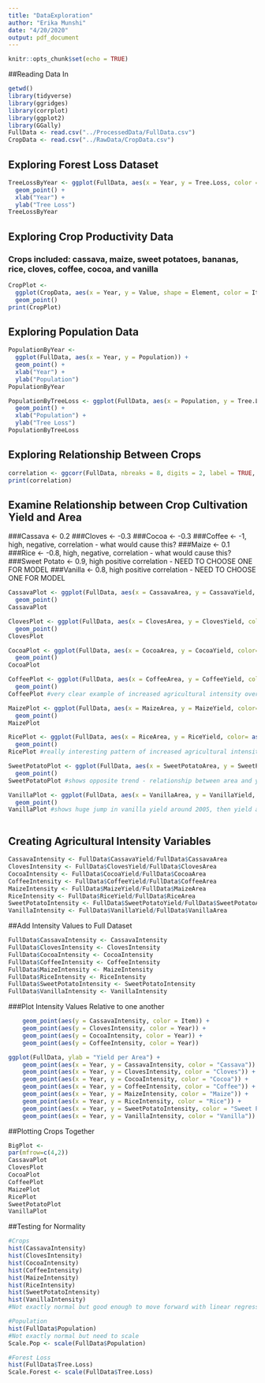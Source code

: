```yaml
---
title: "DataExploration"
author: "Erika Munshi"
date: "4/20/2020"
output: pdf_document
---
```


```r
knitr::opts_chunk$set(echo = TRUE)
```
##Reading Data In
```r
getwd()
library(tidyverse)
library(ggridges)
library(corrplot)
library(ggplot2)
library(GGally)
FullData <- read.csv("../ProcessedData/FullData.csv")
CropData <- read.csv("../RawData/CropData.csv")
```

## Exploring Forest Loss Dataset
```r
TreeLossByYear <- ggplot(FullData, aes(x = Year, y = Tree.Loss, color = as.factor(Year) )) + 
  geom_point() +
  xlab("Year") +
  ylab("Tree Loss")
TreeLossByYear

```

## Exploring Crop Productivity Data
### Crops included: cassava, maize, sweet potatoes, bananas, rice, cloves, coffee, cocoa, and vanilla

```r
CropPlot <- 
  ggplot(CropData, aes(x = Year, y = Value, shape = Element, color = Item)) +
  geom_point() 
print(CropPlot)
```

## Exploring Population Data

```r
PopulationByYear <- 
  ggplot(FullData, aes(x = Year, y = Population)) + 
  geom_point() +
  xlab("Year") +
  ylab("Population") 
PopulationByYear

PopulationByTreeLoss <- ggplot(FullData, aes(x = Population, y = Tree.Loss, color = as.factor(Year) )) + 
  geom_point() +
  xlab("Population") +
  ylab("Tree Loss")
PopulationByTreeLoss
```

## Exploring Relationship Between Crops

```r
correlation <- ggcorr(FullData, nbreaks = 8, digits = 2, label = TRUE, label_size = 2, hjust = .9, layout.exp = 4, palette = "PiYG")
print(correlation)

```

## Examine Relationship between Crop Cultivation Yield and Area
###Cassava <- 0.2
###Cloves <- -0.3
###Cocoa <- -0.3
###Coffee <- -1, high, negative, correlation - what would cause this?
###Maize <- 0.1
###Rice <- -0.8, high, negative, correlation - what would cause this?
###Sweet Potato <- 0.9, high positive correlation - NEED TO CHOOSE ONE FOR MODEL
###Vanilla <- 0.8, high positive correlation - NEED TO CHOOSE ONE FOR MODEL

```r
CassavaPlot <- ggplot(FullData, aes(x = CassavaArea, y = CassavaYield, color= as.factor(Year))) + 
  geom_point()
CassavaPlot

ClovesPlot <- ggplot(FullData, aes(x = ClovesArea, y = ClovesYield, color= as.factor(Year))) + 
  geom_point()
ClovesPlot

CocoaPlot <- ggplot(FullData, aes(x = CocoaArea, y = CocoaYield, color= as.factor(Year))) + 
  geom_point()
CocoaPlot

CoffeePlot <- ggplot(FullData, aes(x = CoffeeArea, y = CoffeeYield, color= as.factor(Year))) + 
  geom_point()
CoffeePlot #very clear example of increased agricultural intensity over time less area needed to create higher yield

MaizePlot <- ggplot(FullData, aes(x = MaizeArea, y = MaizeYield, color= as.factor(Year))) + 
  geom_point()
MaizePlot

RicePlot <- ggplot(FullData, aes(x = RiceArea, y = RiceYield, color= as.factor(Year))) + 
  geom_point()
RicePlot #really interesting pattern of increased agricultural intensity - showing learning curve over time 

SweetPotatoPlot <- ggplot(FullData, aes(x = SweetPotatoArea, y = SweetPotatoYield, color= as.factor(Year))) + 
  geom_point()
SweetPotatoPlot #shows opposite trend - relationship between area and yield appears to remain constant throughout years

VanillaPlot <- ggplot(FullData, aes(x = VanillaArea, y = VanillaYield, color= as.factor(Year))) + 
  geom_point()
VanillaPlot #shows huge jump in vanilla yield around 2005, then yield and area seem to stabilize (indicating some sort of carryign capacity)



```
## Creating Agricultural Intensity Variables
```r
CassavaIntensity <- FullData$CassavaYield/FullData$CassavaArea
ClovesIntensity <- FullData$ClovesYield/FullData$ClovesArea
CocoaIntensity <- FullData$CocoaYield/FullData$CocoaArea
CoffeeIntensity <- FullData$CoffeeYield/FullData$CoffeeArea
MaizeIntensity <- FullData$MaizeYield/FullData$MaizeArea
RiceIntensity <- FullData$RiceYield/FullData$RiceArea
SweetPotatoIntensity <- FullData$SweetPotatoYield/FullData$SweetPotatoArea
VanillaIntensity <- FullData$VanillaYield/FullData$VanillaArea

```
##Add Intensity Values to Full Dataset
```r
FullData$CassavaIntensity <- CassavaIntensity
FullData$ClovesIntensity <- ClovesIntensity
FullData$CocoaIntensity <- CocoaIntensity
FullData$CoffeeIntensity <- CoffeeIntensity
FullData$MaizeIntensity <- MaizeIntensity
FullData$RiceIntensity <- RiceIntensity
FullData$SweetPotatoIntensity <- SweetPotatoIntensity
FullData$VanillaIntensity <- VanillaIntensity

```

###Plot Intensity Values Relative to one another 
```r
 
    geom_point(aes(y = CassavaIntensity, color = Item)) + 
    geom_point(aes(y = ClovesIntensity, color = Year)) +
    geom_point(aes(y = CocoaIntensity, color = Year)) +
    geom_point(aes(y = CoffeeIntensity, color = Year))

ggplot(FullData, ylab = "Yield per Area") +
    geom_point(aes(x = Year, y = CassavaIntensity, color = "Cassava")) + 
    geom_point(aes(x = Year, y = ClovesIntensity, color = "Cloves")) +
    geom_point(aes(x = Year, y = CocoaIntensity, color = "Cocoa")) +
    geom_point(aes(x = Year, y = CoffeeIntensity, color = "Coffee")) +
    geom_point(aes(x = Year, y = MaizeIntensity, color = "Maize")) +
    geom_point(aes(x = Year, y = RiceIntensity, color = "Rice")) +
    geom_point(aes(x = Year, y = SweetPotatoIntensity, color = "Sweet Potato")) +
    geom_point(aes(x = Year, y = VanillaIntensity, color = "Vanilla"))
```
##Plotting Crops Together 
```r
BigPlot <- 
par(mfrow=c(4,2))
CassavaPlot
ClovesPlot
CocoaPlot
CoffeePlot
MaizePlot
RicePlot
SweetPotatoPlot
VanillaPlot

```

##Testing for Normality 
```r
#Crops
hist(CassavaIntensity)
hist(ClovesIntensity)
hist(CocoaIntensity)
hist(CoffeeIntensity)
hist(MaizeIntensity)
hist(RiceIntensity)
hist(SweetPotatoIntensity)
hist(VanillaIntensity)
#Not exactly normal but good enough to move forward with linear regression

#Population
hist(FullData$Population)
#Not exactly normal but need to scale 
Scale.Pop <- scale(FullData$Population)

#Forest Loss
hist(FullData$Tree.Loss)
Scale.Forest <- scale(FullData$Tree.Loss)


```





